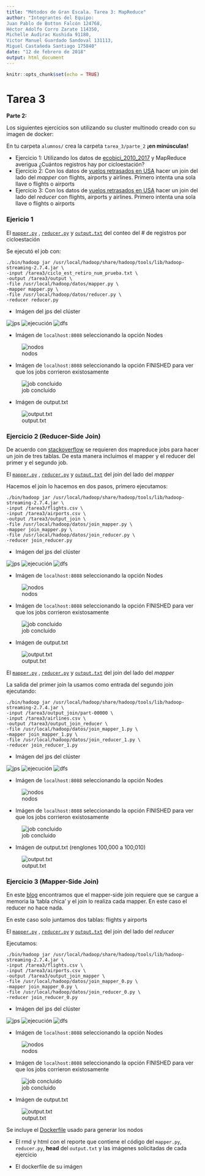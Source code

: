 ```yaml
---
title: "Métodos de Gran Escala. Tarea 3: MapReduce"
author: "Integrantes del Equipo: 
Juan Pablo de Botton Falcón 124768,
Héctor Adolfo Corro Zarate 114350,
Michelle Audirac Kushida 91180,
Victor Manuel Guardado Sandoval 131113,
Miguel Castañeda Santiago 175840"
date: "12 de febrero de 2018"
output: html_document
---
```


```r
knitr::opts_chunk$set(echo = TRUE)
```

# Tarea 3

**Parte 2:**

Los siguientes ejercicios son utilizando su cluster multinodo creado con su imagen de docker: 

En tu carpeta `alumnos/` crea la carpeta `tarea_3/parte_2` **¡en minúsculas!**

+ Ejercicio 1: Utilizando los datos de [ecobici_2010_2017](https://www.dropbox.com/sh/u0g3g378xfdyxot/AACN77EAFN1rjNkPemkX-PWZa?dl=0) y MapReduce averigua ¿Cuántos registros hay por cicloestación? 
+ Ejercicio 2: Con los datos de [vuelos retrasados en USA](https://www.dropbox.com/sh/rdd78b7nofjb5vy/AAAwUm97baTusv5l8QY2ZAi2a?dl=0) hacer un join del lado del *mapper* con flights, airports y airlines. Primero intenta una sola llave o flights o airports
+ Ejercicio 3: Con los datos de [vuelos retrasados en USA](https://www.dropbox.com/sh/rdd78b7nofjb5vy/AAAwUm97baTusv5l8QY2ZAi2a?dl=0) hacer un join del lado del *reducer* con flights, airports y airlines. Primero intenta una sola llave o flights o airports


### Ejericio 1
El   [`mapper.py`](ejercicio1/mapper.py)  ,  [`reducer.py`](ejercicio1/reducer.py)   y  [`output.txt`](ejercicio1/output.txt) del conteo del \# de registros por cicloestación
  
Se ejecutó el job con:

```{}
./bin/hadoop jar /usr/local/hadoop/share/hadoop/tools/lib/hadoop-streaming-2.7.4.jar \
-input /tarea3/ciclo_est_retiro_num_prueba.txt \
-output /tarea3/output \
-file /usr/local/hadoop/datos/mapper.py \
-mapper mapper.py \
-file /usr/local/hadoop/datos/reducer.py \
-reducer reducer.py
```
  
  
+ Imágen del jps del clúster
    
![jps](ejercicio1/img/jps.png)
![ejecución](ejercicio1/img/yarn_ejecutandose.png)
![dfs](ejercicio1/img/dfs.png)
    
+ Imágen de `localhost:8088` seleccionando la opción Nodes
    
![nodos](ejercicio1/img/yarn_nodos.png)
    
+ Imágen de `localhost:8088` seleccionando la opción FINISHED para ver que los jobs corrieron existosamente
    
![job concluido](ejercicio1/img/job_finalizado.png)
    
+ Imágen de output.txt 
    
![output.txt](ejercicio1/img/output.png)
   
   
   
### Ejercicio 2 (Reducer-Side Join)
De acuerdo con [stackoverflow](https://stackoverflow.com/questions/32346198/join-three-files-in-single-mapreduce-program?rq=1) se requieren dos mapreduce jobs para hacer un join de tres tablas. De esta manera incluimos el mapper y el reducer del primer y el segundo job.

El   [`mapper.py`](ejercicio2/join_mapper.py)  ,  [`reducer.py`](ejercicio2/join_reducer.py)   y  [`output.txt`](ejercicio2/output.txt) del join del lado del *mapper* 
  
Hacemos el join lo hacemos en dos pasos, primero ejecutamos:

```{}
./bin/hadoop jar /usr/local/hadoop/share/hadoop/tools/lib/hadoop-streaming-2.7.4.jar \
-input /tarea3/flights.csv \
-input /tarea3/airports.csv \
-output /tarea3/output_join \
-file /usr/local/hadoop/datos/join_mapper.py \
-mapper join_mapper.py \
-file /usr/local/hadoop/datos/join_reducer.py \
-reducer join_reducer.py

```
  
+ Imágen del jps del clúster
    
![jps](ejercicio2/img/jps.png)
![ejecución](ejercicio2/img/yarn_ejecutandose.png)
![dfs](ejercicio2/img/dfs.png)
    
+ Imágen de `localhost:8088` seleccionando la opción Nodes
    
![nodos](ejercicio2/img/yarn_nodos.png)
    
+ Imágen de `localhost:8088` seleccionando la opción FINISHED para ver que los jobs corrieron existosamente
    
![job concluido](ejercicio2/img/job_finalizado.png)
    
+ Imágen de output.txt 
    
![output.txt](ejercicio2/img/output.png)
      
      

El   [`mapper.py`](ejercicio2/join_mapper_1.py)  ,  [`reducer.py`](ejercicio2/join_reducer_1.py)   y  [`output.txt`](ejercicio2/output2.txt) del join del lado del *mapper* 

La salida del primer join la usamos como entrada del segundo join ejecutando:

```{}
./bin/hadoop jar /usr/local/hadoop/share/hadoop/tools/lib/hadoop-streaming-2.7.4.jar \
-input /tarea3/output_join/part-00000 \
-input /tarea3/airlines.csv \
-output /tarea3/output_join_reducer \
-file /usr/local/hadoop/datos/join_mapper_1.py \
-mapper join_mapper_1.py \
-file /usr/local/hadoop/datos/join_reducer_1.py \
-reducer join_reducer_1.py
```

+ Imágen del jps del clúster
    
![jps](ejercicio2/img/jps2.png)
![ejecución](ejercicio2/img/yarn_ejecutandose2.png)
![dfs](ejercicio2/img/dfs2.png)
    
+ Imágen de `localhost:8088` seleccionando la opción Nodes
    
![nodos](ejercicio2/img/yarn_nodos2.png)
    
+ Imágen de `localhost:8088` seleccionando la opción FINISHED para ver que los jobs corrieron existosamente
    
![job concluido](ejercicio2/img/job_finalizado2.png)
    
+ Imágen de output.txt (renglones 100,000 a 100,010) 
    
![output.txt](ejercicio2/img/output2.png)


### Ejercicio 3 (Mapper-Side Join)

En este [blog](https://acadgild.com/blog/map-side-joins-in-hive/) encontramos que el mapper-side join requiere que se cargue a memoria la 'tabla chica' y el join lo realiza cada mapper. En este caso el reducer no hace nada. 

En este caso solo juntamos dos tablas: flights y airports

El   [`mapper.py`](ejercicio3/join_mapper_0.py)  ,  [`reducer.py`](ejercicio3/join_reducer_0.py)   y  [`output.txt`](ejercicio3/output.txt) del join del lado del *reducer* 

Ejecutamos:

```{}
./bin/hadoop jar /usr/local/hadoop/share/hadoop/tools/lib/hadoop-streaming-2.7.4.jar \
-input /tarea3/flights.csv \
-input /tarea3/airports.csv \
-output /tarea3/output_join_mapper \
-file /usr/local/hadoop/datos/join_mapper_0.py \
-mapper join_mapper_0.py \
-file /usr/local/hadoop/datos/join_reducer_0.py \
-reducer join_reducer_0.py
```
    
+ Imágen del jps del clúster
    
![jps](ejercicio3/img/jps.png)
![ejecución](ejercicio3/img/yarn_ejecutandose.png)
![dfs](ejercicio3/img/dfs.png)
    
+ Imágen de `localhost:8088` seleccionando la opción Nodes
    
![nodos](ejercicio3/img/yarn_nodos.png)
    
+ Imágen de `localhost:8088` seleccionando la opción FINISHED para ver que los jobs corrieron existosamente
    
![job concluido](ejercicio3/img/job_finalizado.png)
    
+ Imágen de output.txt 
    
![output.txt](ejercicio3/img/output.png)

Se incluye el [Dockerfile](../parte_1/dockerfile/Dockerfile) usado para generar los nodos 
    
    

+ El rmd y html con el reporte que contiene el código del `mapper.py`, `reducer.py`, **head** del `output.txt` y las imágenes solicitadas de cada ejercicio

+ El dockerfile de su imágen

